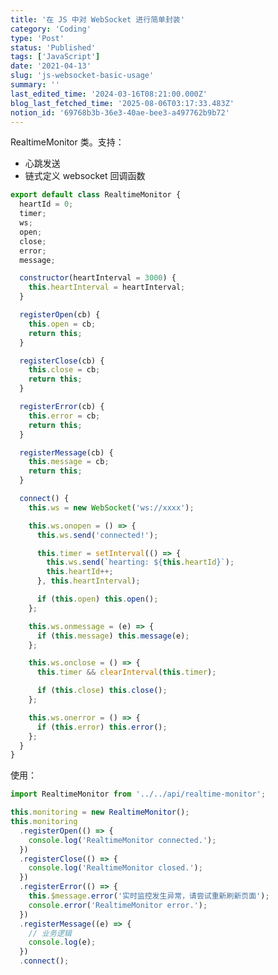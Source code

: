 ```yaml
---
title: '在 JS 中对 WebSocket 进行简单封装'
category: 'Coding'
type: 'Post'
status: 'Published'
tags: ['JavaScript']
date: '2021-04-13'
slug: 'js-websocket-basic-usage'
summary: ''
last_edited_time: '2024-03-16T08:21:00.000Z'
blog_last_fetched_time: '2025-08-06T03:17:33.483Z'
notion_id: '69768b3b-36e3-40ae-bee3-a497762b9b72'
---
```


RealtimeMonitor 类。支持：

- 心跳发送
- 链式定义 websocket 回调函数

```javascript
export default class RealtimeMonitor {
  heartId = 0;
  timer;
  ws;
  open;
  close;
  error;
  message;

  constructor(heartInterval = 3000) {
    this.heartInterval = heartInterval;
  }

  registerOpen(cb) {
    this.open = cb;
    return this;
  }

  registerClose(cb) {
    this.close = cb;
    return this;
  }

  registerError(cb) {
    this.error = cb;
    return this;
  }

  registerMessage(cb) {
    this.message = cb;
    return this;
  }

  connect() {
    this.ws = new WebSocket('ws://xxxx');

    this.ws.onopen = () => {
      this.ws.send('connected!');

      this.timer = setInterval(() => {
        this.ws.send(`hearting: ${this.heartId}`);
        this.heartId++;
      }, this.heartInterval);

      if (this.open) this.open();
    };

    this.ws.onmessage = (e) => {
      if (this.message) this.message(e);
    };

    this.ws.onclose = () => {
      this.timer && clearInterval(this.timer);

      if (this.close) this.close();
    };

    this.ws.onerror = () => {
      if (this.error) this.error();
    };
  }
}
```

使用：

```javascript
import RealtimeMonitor from '../../api/realtime-monitor';

this.monitoring = new RealtimeMonitor();
this.monitoring
  .registerOpen(() => {
    console.log('RealtimeMonitor connected.');
  })
  .registerClose(() => {
    console.log('RealtimeMonitor closed.');
  })
  .registerError(() => {
    this.$message.error('实时监控发生异常，请尝试重新刷新页面');
    console.error('RealtimeMonitor error.');
  })
  .registerMessage((e) => {
    // 业务逻辑
    console.log(e);
  })
  .connect();
```
